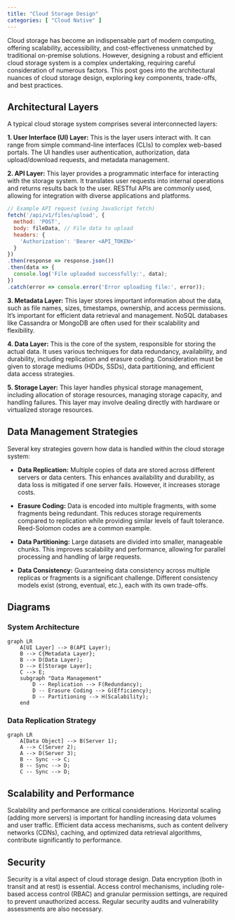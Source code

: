 ```yaml
---
title: "Cloud Storage Design"
categories: [ "Cloud Native" ]
---
```



Cloud storage has become an indispensable part of modern computing, offering scalability, accessibility, and cost-effectiveness unmatched by traditional on-premise solutions.  However, designing a robust and efficient cloud storage system is a complex undertaking, requiring careful consideration of numerous factors. This post goes into the architectural nuances of cloud storage design, exploring key components, trade-offs, and best practices.

## Architectural Layers

A typical cloud storage system comprises several interconnected layers:

**1. User Interface (UI) Layer:** This is the layer users interact with.  It can range from simple command-line interfaces (CLIs) to complex web-based portals.  The UI handles user authentication, authorization, data upload/download requests, and metadata management.

**2. API Layer:**  This layer provides a programmatic interface for interacting with the storage system. It translates user requests into internal operations and returns results back to the user.  RESTful APIs are commonly used, allowing for integration with diverse applications and platforms.

```javascript
// Example API request (using JavaScript fetch)
fetch('/api/v1/files/upload', {
  method: 'POST',
  body: fileData, // File data to upload
  headers: {
    'Authorization': 'Bearer <API_TOKEN>'
  }
})
.then(response => response.json())
.then(data => {
  console.log('File uploaded successfully:', data);
})
.catch(error => console.error('Error uploading file:', error));
```

**3. Metadata Layer:** This layer stores important information about the data, such as file names, sizes, timestamps, ownership, and access permissions.  It's important for efficient data retrieval and management.  NoSQL databases like Cassandra or MongoDB are often used for their scalability and flexibility.

**4. Data Layer:** This is the core of the system, responsible for storing the actual data.  It uses various techniques for data redundancy, availability, and durability, including replication and erasure coding.  Consideration must be given to storage mediums (HDDs, SSDs), data partitioning, and efficient data access strategies.

**5. Storage Layer:** This layer handles physical storage management, including allocation of storage resources, managing storage capacity, and handling failures.  This layer may involve dealing directly with hardware or virtualized storage resources.


## Data Management Strategies

Several key strategies govern how data is handled within the cloud storage system:

* **Data Replication:** Multiple copies of data are stored across different servers or data centers. This enhances availability and durability, as data loss is mitigated if one server fails.  However, it increases storage costs.

* **Erasure Coding:**  Data is encoded into multiple fragments, with some fragments being redundant.  This reduces storage requirements compared to replication while providing similar levels of fault tolerance.  Reed-Solomon codes are a common example.

* **Data Partitioning:**  Large datasets are divided into smaller, manageable chunks.  This improves scalability and performance, allowing for parallel processing and handling of large requests.

* **Data Consistency:**  Guaranteeing data consistency across multiple replicas or fragments is a significant challenge.  Different consistency models exist (strong, eventual, etc.), each with its own trade-offs.


## Diagrams

### System Architecture

```mermaid
graph LR
    A[UI Layer] --> B(API Layer);
    B --> C{Metadata Layer};
    B --> D(Data Layer);
    D --> E[Storage Layer];
    C --> E;
    subgraph "Data Management"
        D -- Replication --> F(Redundancy);
        D -- Erasure Coding --> G(Efficiency);
        D -- Partitioning --> H(Scalability);
    end
```

### Data Replication Strategy

```mermaid
graph LR
    A[Data Object] --> B(Server 1);
    A --> C(Server 2);
    A --> D(Server 3);
    B -- Sync --> C;
    B -- Sync --> D;
    C -- Sync --> D;
```


## Scalability and Performance

Scalability and performance are critical considerations.  Horizontal scaling (adding more servers) is important for handling increasing data volumes and user traffic.  Efficient data access mechanisms, such as content delivery networks (CDNs), caching, and optimized data retrieval algorithms, contribute significantly to performance.


## Security

Security is a vital aspect of cloud storage design.  Data encryption (both in transit and at rest) is essential.  Access control mechanisms, including role-based access control (RBAC) and granular permission settings, are required to prevent unauthorized access. Regular security audits and vulnerability assessments are also necessary.




